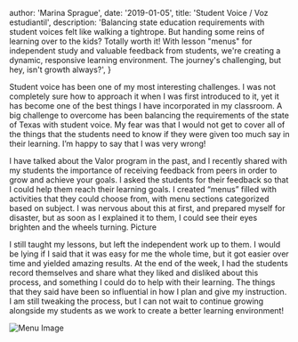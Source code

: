 
  author: 'Marina Sprague',
  date: '2019-01-05',
  title: 'Student Voice / Voz estudiantil',
  description:
    'Balancing state education requirements with student voices felt like walking a tightrope. But handing some reins of learning over to the kids? Totally worth it! With lesson "menus" for independent study and valuable feedback from students, we\'re creating a dynamic, responsive learning environment. The journey\'s challenging, but hey, isn\'t growth always?',
}


Student voice has been one of my most interesting challenges. I was not completely sure how to approach it when I was first introduced to it, yet it has become one of the best things I have incorporated in my classroom. A big challenge to overcome has been balancing the requirements of the state of Texas with student voice. My fear was that I would not get to cover all of the things that the students need to know if they were given too much say in their learning. I’m happy to say that I was very wrong!

I have talked about the Valor program in the past, and I recently shared with my students the importance of receiving feedback from peers in order to grow and achieve your goals. I asked the students for their feedback so that I could help them reach their learning goals. I created “menus” filled with activities that they could choose from, with menu sections categorized based on subject. I was nervous about this at first, and prepared myself for disaster, but as soon as I explained it to them, I could see their eyes brighten and the wheels turning.
 Picture

I still taught my lessons, but left the independent work up to them. I would be lying if I said that it was easy for me the whole time, but it got easier over time and yielded amazing results. At the end of the week, I had the students record themselves and share what they liked and disliked about this process, and something I could do to help with their learning. The things that they said have been so influential in how I plan and give my instruction. I am still tweaking the process, but I can not wait to continue growing alongside my students as we work to create a better learning environment!

![Menu Image](https://explorayaprende.weebly.com/uploads/8/6/6/6/86667888/editor/screen-shot-2019-01-05-at-2-45-46-pm.png?1546724129)
